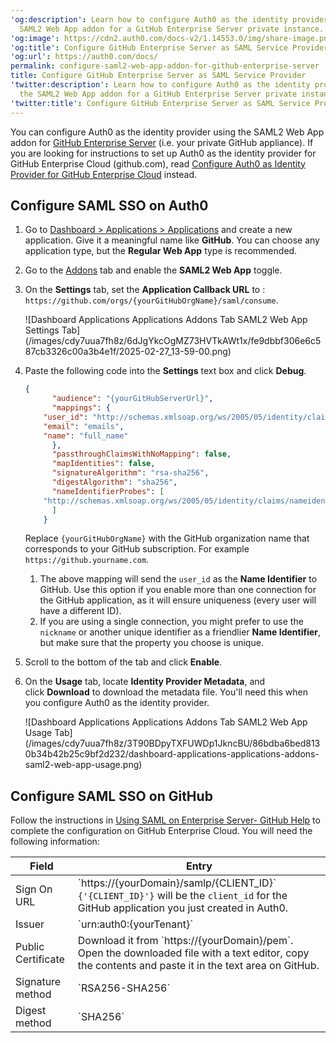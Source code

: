 ---
'og:description': Learn how to configure Auth0 as the identity provider using the
  SAML2 Web App addon for a GitHub Enterprise Server private instance.
'og:image': https://cdn2.auth0.com/docs-v2/1.14553.0/img/share-image.png
'og:title': Configure GitHub Enterprise Server as SAML Service Provider
'og:url': https://auth0.com/docs/
permalink: configure-saml2-web-app-addon-for-github-enterprise-server
title: Configure GitHub Enterprise Server as SAML Service Provider
'twitter:description': Learn how to configure Auth0 as the identity provider using
  the SAML2 Web App addon for a GitHub Enterprise Server private instance.
'twitter:title': Configure GitHub Enterprise Server as SAML Service Provider
---
You can configure Auth0 as the <Tooltip tip="Identity Provider (IdP): Service that stores and manages digital identities." cta="View Glossary" href="/docs/glossary?term=identity+provider">identity provider</Tooltip> using the SAML2 Web App addon for [GitHub Enterprise Server](https://help.github.com/en/enterprise/2.16/admin/user-management/using-saml) (i.e. your private GitHub appliance). If you are looking for instructions to set up Auth0 as the identity provider for GitHub Enterprise Cloud (github.com), read [Configure Auth0 as Identity Provider for GitHub Enterprise Cloud](/docs/authenticate/single-sign-on/outbound-single-sign-on/configure-auth0-saml-identity-provider/configure-saml2-web-app-addon-for-github-enterprise-cloud) instead.

## Configure SAML SSO on Auth0

1. Go to [Dashboard > Applications > Applications](https://manage.auth0.com/#/applications) and create a new application. Give it a meaningful name like **GitHub**. You can choose any application type, but the **Regular Web App** type is recommended.
2. Go to the [Addons](https://manage.auth0.com/#/applications/{yourClientId}/addons) tab and enable the **SAML2 Web App** toggle.
3. On the **Settings** tab, set the **Application Callback URL** to : `https://github.com/orgs/{yourGitHubOrgName}/saml/consume`.

   <Frame>![Dashboard Applications Applications Addons Tab SAML2 Web App Settings Tab](/images/cdy7uua7fh8z/6dJgYkcOgMZ73HVTkAWt1x/fe9dbbf306e6c587cb3326c00a3b4e1f/2025-02-27_13-59-00.png)</Frame>
4. Paste the following code into the **Settings** text box and click **Debug**.

   ```json lines
   {
         "audience": "{yourGitHubServerUrl}",
         "mappings": {
       "user_id": "http://schemas.xmlsoap.org/ws/2005/05/identity/claims/nameidentifier",
       "email": "emails",
       "name": "full_name"
         },
         "passthroughClaimsWithNoMapping": false,
         "mapIdentities": false,
         "signatureAlgorithm": "rsa-sha256",
         "digestAlgorithm": "sha256",
         "nameIdentifierProbes": [
       "http://schemas.xmlsoap.org/ws/2005/05/identity/claims/nameidentifier"
         ]
       }
   ```


   

   

   Replace `{yourGitHubOrgName}` with the GitHub organization name that corresponds to your GitHub subscription. For example `https://github.yourname.com`.
   1. The above mapping will send the `user_id` as the **Name Identifier** to GitHub. Use this option if you enable more than one connection for the GitHub application, as it will ensure uniqueness (every user will have a different ID).
   2. If you are using a single connection, you might prefer to use the `nickname` or another unique identifier as a friendlier **Name Identifier**, but make sure that the property you choose is unique.
5. Scroll to the bottom of the tab and click **Enable**.
6. On the **Usage** tab, locate **Identity Provider Metadata**, and click **Download** to download the metadata file. You'll need this when you configure Auth0 as the identity provider.

   <Frame>![Dashboard Applications Applications Addons Tab SAML2 Web App Usage Tab](/images/cdy7uua7fh8z/3T90BDpyTXFUWDp1JkncBU/86bdba6bed8130b34b42b25c9bf2d232/dashboard-applications-applications-addons-saml2-web-app-usage.png)</Frame>

## Configure SAML SSO on GitHub

Follow the instructions in [Using SAML on Enterprise Server- GitHub Help](https://help.github.com/en/enterprise/admin/user-management/using-saml#configuring-saml-settings) to complete the configuration on GitHub Enterprise Cloud. You will need the following information:

<table>
  <thead>
    <tr>
      <th>Field</th>
      <th>Entry</th>
    </tr>
  </thead>
  <tbody>
    <tr>
      <td>Sign On URL</td>
      <td>
        `https://{yourDomain}/samlp/{CLIENT_ID}`<br/>
        <code>{'{CLIENT_ID}'}</code> will be the <code>client_id</code> for the GitHub application you just created in Auth0.
      </td>
    </tr>
    <tr>
      <td>Issuer</td>
      <td>`urn:auth0:{yourTenant}`</td>
    </tr>
    <tr>
      <td>Public Certificate</td>
      <td>
        Download it from `https://{yourDomain}/pem`. Open the downloaded file with a text editor, copy the contents and paste it in the text area on GitHub.
      </td>
    </tr>
    <tr>
      <td>Signature method</td>
      <td>`RSA256-SHA256`</td>
    </tr>
    <tr>
      <td>Digest method</td>
      <td>`SHA256`</td>
    </tr>
  </tbody>
</table>